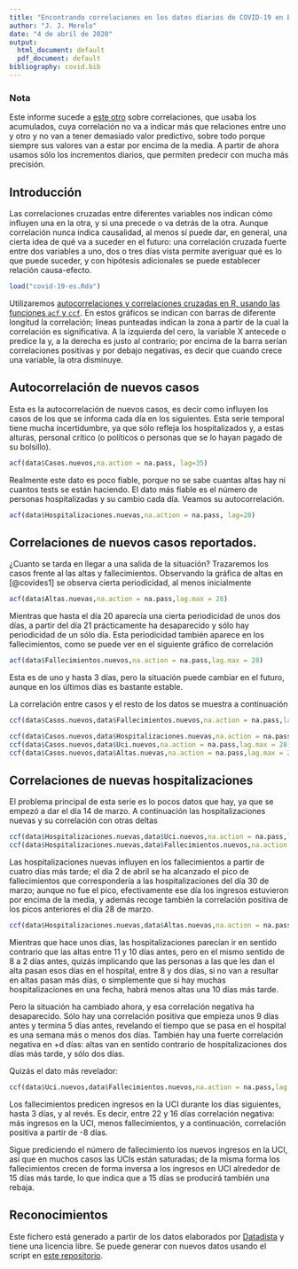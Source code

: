 ```yaml
---
title: "Encontrando correlaciones en los datos diarios de COVID-19 en España"
author: "J. J. Merelo"
date: "4 de abril de 2020"
output:
  html_document: default
  pdf_document: default
bibliography: covid.bib
---
```


### Nota

Este informe sucede a [este otro](https://rpubs.com/jjmerelo/correlaciones-es-covid19) sobre correlaciones, que usaba los acumulados, cuya correlación no va a indicar más que relaciones entre uno y otro y no van a tener demasiado valor predictivo, sobre todo porque siempre sus valores van a estar por encima de la media. A partir de ahora usamos sólo los incrementos diarios, que permiten predecir con mucha más precisión.

## Introducción

Las correlaciones cruzadas entre diferentes variables nos indican cómo influyen una en la otra, y si una precede o va detrás de la otra. Aunque correlación nunca indica causalidad, al menos sí puede dar, en general, una cierta idea de qué va a suceder en el futuro: una correlación cruzada fuerte entre dos variables a uno, dos o tres días vista permite averiguar qué es lo que puede suceder, y con hipótesis adicionales se puede establecer relación causa-efecto.

```r
load("covid-19-es.Rda")
```

Utilizaremos [autocorrelaciones y correlaciones cruzadas en R, usando las funciones `acf` y `ccf`](https://online.stat.psu.edu/stat510/lesson/8/8.2). En estos gráficos se indican con barras de diferente longitud la correlación; líneas punteadas indican la zona a partir de la cual la correlación es significativa. A la izquierda del cero, la variable X antecede o predice la y, a la derecha es justo al contrario; por encima de la barra serían correlaciones positivas y por debajo negativas, es decir que cuando crece una variable, la otra disminuye.

## Autocorrelación de nuevos casos

Esta es la autocorrelación de nuevos casos, es decir como influyen los casos de los que se informa cada día en los siguientes. Esta serie temporal tiene mucha incertidumbre, ya que sólo refleja los hospitalizados y, a estas alturas, personal crítico (o políticos o personas que se lo hayan pagado de su bolsillo).

```r
acf(data$Casos.nuevos,na.action = na.pass, lag=35)
```

Realmente este dato es poco fiable, porque no se sabe cuantas altas hay ni cuantos tests se están haciendo. El dato más fiable es el número de personas hospitalizadas y su cambio cada día. Veamos su autocorrelación.

```r
acf(data$Hospitalizaciones.nuevas,na.action = na.pass, lag=28)
```


## Correlaciones de nuevos casos reportados.

¿Cuanto se tarda en llegar a una salida de la situación? Trazaremos los casos frente al las altas y fallecimientos. Observando la gráfica de altas en [@covides1] se observa cierta periodicidad, al menos inicialmente 

```r
acf(data$Altas.nuevas,na.action = na.pass,lag.max = 28)
```

Mientras que hasta el día 20 aparecía una cierta periodicidad de unos dos días, a partir del día 21 prácticamente ha desaparecido y sólo hay periodicidad de un sólo día. Esta periodicidad también aparece en los fallecimientos, como se puede ver en el siguiente gráfico de correlación

```r
acf(data$Fallecimientos.nuevos,na.action = na.pass,lag.max = 28)
```

Esta es de uno y hasta 3 días, pero la situación puede cambiar en el futuro, aunque en los últimos días es bastante estable.

La correlación entre casos y el resto de los datos se muestra a continuación

```r
ccf(data$Casos.nuevos,data$Fallecimientos.nuevos,na.action = na.pass,lag.max = 28)

ccf(data$Casos.nuevos,data$Hospitalizaciones.nuevas,na.action = na.pass,lag.max = 28)
ccf(data$Casos.nuevos,data$Uci.nuevos,na.action = na.pass,lag.max = 28)
ccf(data$Casos.nuevos,data$Altas.nuevas,na.action = na.pass,lag.max = 28)
```

## Correlaciones de nuevas hospitalizaciones

El problema principal de esta serie es lo pocos datos que hay, ya que se empezó a dar el día 14 de marzo. A continuación las hospitalizaciones nuevas y su correlación con otras deltas

```r
ccf(data$Hospitalizaciones.nuevas,data$Uci.nuevos,na.action = na.pass,lag.max = 20)
ccf(data$Hospitalizaciones.nuevas,data$Fallecimientos.nuevos,na.action = na.pass,lag.max = 20)
```

Las hospitalizaciones nuevas influyen en los fallecimientos a partir de cuatro días más tarde; el día 2 de abril se ha alcanzado el pico de fallecimientos que correspondería a las hospitalizaciones del día 30 de marzo; aunque no fue el pico, efectivamente ese día los ingresos estuvieron por encima de la media, y además recoge también la correlación positiva de los picos anteriores el día 28 de marzo. 

```r
ccf(data$Hospitalizaciones.nuevas,data$Altas.nuevas,na.action = na.pass,lag.max = 28)
```

Mientras que hace unos días, las hospitalizaciones parecían ir en sentido contrario que las altas entre 11 y 10 días antes, pero en el mismo sentido de 8 a 2 días antes, quizás implicando que las personas a las que les dan el alta pasan esos días en el hospital, entre 8 y dos días, si no van a resultar en altas pasan más días, o simplemente que si hay muchas hospitalizaciones en una fecha, habrá menos altas una 10 días más tarde. 

Pero la situación ha cambiado ahora, y esa correlación negativa ha desaparecido. Sólo hay una correlación positiva que empieza unos 9 días antes y termina 5 días antes, revelando el tiempo que se pasa en el hospital es una semana más o menos dos días. También hay una fuerte correlación negativa en +d días: altas van en sentido contrario de hospitalizaciones dos días más tarde, y sólo dos días. 

Quizás el dato más revelador:

```r
ccf(data$Uci.nuevos,data$Fallecimientos.nuevos,na.action = na.pass,lag.max = 28)
```

Los fallecimientos predicen ingresos en la UCI durante los días siguientes, hasta 3 días, y al revés. Es decir, entre 22 y 16 días correlación negativa: más ingresos en la UCI, menos fallecimientos, y a continuación, correlación positiva a partir de -8 días. 

Sigue prediciendo el número de fallecimiento los nuevos ingresos en la UCI, así que en muchos casos las UCIs están saturadas; de la misma forma los fallecimientos crecen de forma inversa a los ingresos en UCI alrededor de 15 días más tarde, lo que indica que a 15 días se producirá también una rebaja.

## Reconocimientos

Este fichero está generado a partir de los datos elaborados por [Datadista](https://github.com/datadista/datasets) y tiene una licencia libre. Se puede generar con nuevos datos usando el script en [este repositorio](https://github.com/JJ/covid-reports).
